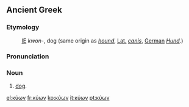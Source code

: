 ==Ancient Greek==

===Etymology===
:[[Indoeuropean|IE]] ''kwon-'', dog (same origin as ''[[hound]]'', [[Latin|Lat.]] ''[[canis]]'', [[German]] ''[[Hund]]''.)

===Pronunciation===
{{IPA|[ˈkyon] / [ˈkion] / [ˈkio̞n] / [ˈcio̞n]}}

===Noun===
{{grc-noun|κύων|κυνός|m|third|kyōn}}

#[[dog]].

[[el:κύων]]
[[fr:κύων]]
[[ko:κύων]]
[[it:κύων]]
[[pt:κύων]]